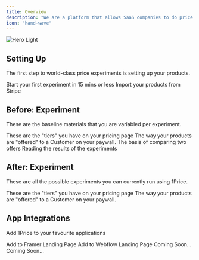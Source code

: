 ```yaml
---
title: Overview
description: "We are a platform that allows SaaS companies to do price experiments at scale. Simply connect your Stripe account, and launch your first experiment. [🧪]"
icon: "hand-wave"
---
```


<img src="/images/Hero.png" alt="Hero Light" />

## Setting Up

The first step to world-class price experiments is setting up your products.

<CardGroup cols={2}>
  <Card
    title="Quick Start"
    icon="bolt"
    iconType="solid"
    href="/quickStart/stepOne"
  >
    Start your first experiment in 15 mins or less
  </Card>
  <Card title="Connect: Stripe Account" icon="stripe-s" href="/stripe">
    Import your products from Stripe
  </Card>
</CardGroup>

## Before: Experiment

These are the baseline materials that you are variabled per experiment.

<CardGroup cols={2}>
  <Card
    title="Build: Plans"
    icon="bookmark"
    iconType="solid"
    href="https://mintlify.com/docs/settings/global"
  >
    These are the "tiers" you have on your pricing page
  </Card>
  <Card
    title="Build: Offers"
    icon="cube"
    iconType="solid"
    href="https://mintlify.com/docs/api-playground/openapi"
  >
    The way your products are "offered" to a Customer on your paywall.
  </Card>
  <Card
    title="Build: Experiment"
    icon="flask"
    iconType="solid"
    href="https://mintlify.com/docs/components/accordion"
  >
    The basis of comparing two offers
  </Card>
  <Card
    title="Determine: Results"
    icon="square-poll-vertical"
    iconType="solid"
    href="https://mintlify.com/docs/components/accordion"
  >
    Reading the results of the experiments
  </Card>
</CardGroup>

## After: Experiment

These are all the possible experiments you can currently run using 1Price.

<CardGroup cols={2}>
  <Card
    title="Increase Prices"
    icon="arrow-up-right-dots"
    iconType="solid"
    href="https://mintlify.com/docs/settings/global"
  >
    These are the "tiers" you have on your pricing page
  </Card>
  <Card
    title="Localized Pricing"
    icon="earth-americas"
    iconType="solid"
    href="https://mintlify.com/docs/api-playground/openapi"
  >
    The way your products are "offered" to a Customer on your paywall.
  </Card>
</CardGroup>

## App Integrations

Add 1Price to your favourite applications

<CardGroup cols={2}>
  <Card
    title="Framer"
    icon="f"
    href="https://mintlify.com/docs/settings/global"
  >
    Add to Framer Landing Page
  </Card>
  <Card
    title="Webflow"
    icon="webflow"
    href="https://mintlify.com/docs/api-playground/openapi"
  >
    Add to Webflow Landing Page
  </Card>
  <Card
    title="Wordpress"
    icon="wordpress"
    href="https://mintlify.com/docs/components/accordion"
  >
    Coming Soon...
  </Card>
  <Card
    title="Gumroad"
    icon="teeth"
    href="https://mintlify.com/docs/components/accordion"
  >
    Coming Soon...
  </Card>
</CardGroup>
